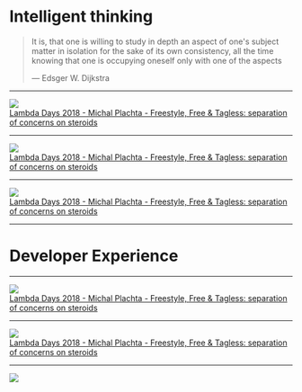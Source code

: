 # Intelligent thinking

<blockquote>
  <p class="quotation"> 
    It is, that one is willing to study in depth an aspect of one's subject matter in isolation for the sake of its own consistency, all the time knowing that one is occupying oneself only with one of the aspects
  </p>
  <p class="footer-quote">— Edsger W. Dijkstra</p>
</blockquote>

---

<Img src="../../images/soc001.png">
</Img>

<footer class="footer-credit">
  <div class="content-left">
    <a href="https://www.youtube.com/watch?v=-jlLkTtgWUk">
      Lambda Days 2018 - Michal Plachta - Freestyle, Free & Tagless: separation of concerns on steroids
    </a>
  </div>
</footer>

---
<Img src="../../images/soc002.png">
</Img>

<footer class="footer-credit">
  <div class="content-left">
    <a href="https://www.youtube.com/watch?v=-jlLkTtgWUk">
      Lambda Days 2018 - Michal Plachta - Freestyle, Free & Tagless: separation of concerns on steroids
    </a>
  </div>
</footer>

---
<Img src="../../images/soc003.png">
</Img>

<footer class="footer-credit">
  <div class="content-left">
    <a href="https://www.youtube.com/watch?v=-jlLkTtgWUk">
      Lambda Days 2018 - Michal Plachta - Freestyle, Free & Tagless: separation of concerns on steroids
    </a>
  </div>
</footer>

---
# Developer Experience

---
<Img src="../../images/soc004.jpg">
</Img>

<footer class="footer-credit">
  <div class="content-left">
    <a href="https://www.youtube.com/watch?v=-jlLkTtgWUk">
      Lambda Days 2018 - Michal Plachta - Freestyle, Free & Tagless: separation of concerns on steroids
    </a>
  </div>
</footer>

---
<Img src="../../images/soc005.png">
</Img>

<footer class="footer-credit">
  <div class="content-left">
    <a href="https://www.youtube.com/watch?v=-jlLkTtgWUk">
      Lambda Days 2018 - Michal Plachta - Freestyle, Free & Tagless: separation of concerns on steroids
    </a>
  </div>
</footer>

---
<Img src="../../images/soc006.png">
</Img>
